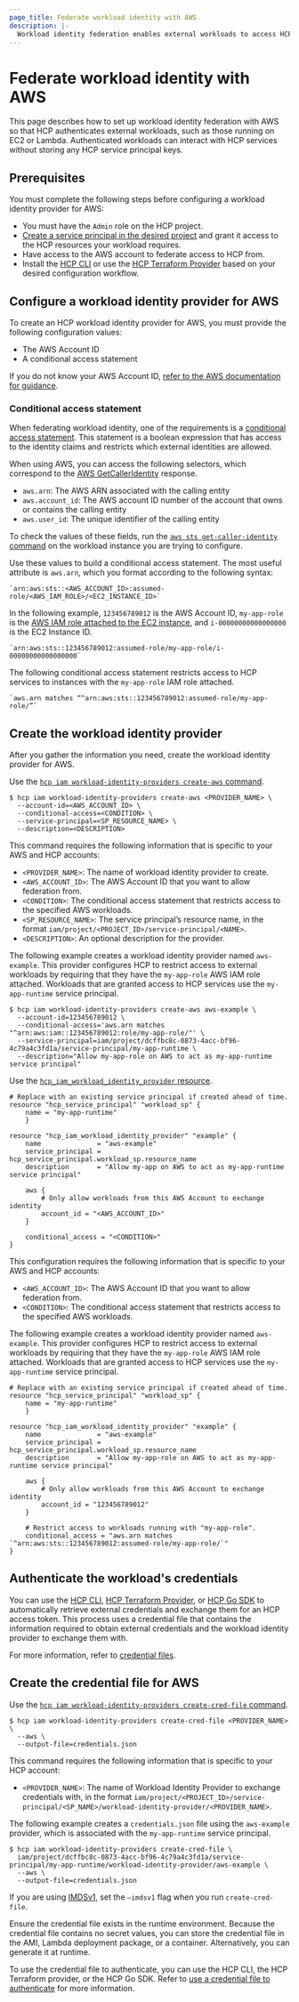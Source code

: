 ```yaml
---
page_title: Federate workload identity with AWS
description: |-
  Workload identity federation enables external workloads to access HCP services through an external identity provider. Learn how to configure the AWS identity provider and the HCP platform so that external workloads can authenticate with the HCP identity service.
---
```


# Federate workload identity with AWS

This page describes how to set up workload identity federation with AWS so that HCP authenticates external workloads, such as those running on EC2 or Lambda. Authenticated workloads can interact with HCP services without storing any HCP service principal keys.

## Prerequisites

You must complete the following steps before configuring a workload identity provider for AWS:

- You must have the `Admin` role on the HCP project.
- [Create a service principal in the desired project](/hcp/docs/hcp/iam/service-principal#project-level-service-principals) and grant it access to the HCP resources your workload requires.
- Have access to the AWS account to federate access to HCP from.
- Install the [HCP CLI](/hcp/docs/cli/install) or use the [HCP Terraform Provider](https://registry.terraform.io/providers/hashicorp/hcp/latest/docs) based on your desired configuration workflow.

## Configure a workload identity provider for AWS

To create an HCP workload identity provider for AWS, you must provide the following configuration values:

- The AWS Account ID
- A conditional access statement

If you do not know your AWS Account ID, [refer to the AWS documentation for guidance](https://docs.aws.amazon.com/accounts/latest/reference/manage-acct-identifiers.html).

### Conditional access statement

When federating workload identity, one of the requirements is a [conditional access statement](/hcp/docs/hcp/iam/service-principal/workload-identity-federation/conditional-access-statement). This statement is a boolean expression that has access to the identity claims and restricts which external identities are allowed.

When using AWS, you can access the following selectors, which correspond to the [AWS GetCallerIdentity](https://docs.aws.amazon.com/STS/latest/APIReference/API_GetCallerIdentity.html) response.

- `aws.arn`: The AWS ARN associated with the calling entity
- `aws.account_id`: The AWS account ID number of the account that owns or contains the calling entity
- `aws.user_id`: The unique identifier of the calling entity

To check the values of these fields, run the [`aws sts get-caller-identity` command](https://docs.aws.amazon.com/cli/latest/reference/sts/get-caller-identity.html#examples) on the workload instance you are trying to configure.

Use these values to build a conditional access statement. The most useful attribute is `aws.arn`, which you format according to the following syntax:

```text
`arn:aws:sts::<AWS_ACCOUNT_ID>:assumed-role/<AWS_IAM_ROLE>/<EC2_INSTANCE_ID>`
```

In the following example, `123456789012` is the AWS Account ID, `my-app-role` is the [AWS IAM role attached to the EC2 instance](https://docs.aws.amazon.com/AWSEC2/latest/UserGuide/iam-roles-for-amazon-ec2.html), and `i-00000000000000000` is the EC2 Instance ID.

```text
`arn:aws:sts::123456789012:assumed-role/my-app-role/i-00000000000000000`
```

The following conditional access statement restricts access to HCP services to instances with the `my-app-role` IAM role attached.

```text
`aws.arn matches “^arn:aws:sts::123456789012:assumed-role/my-app-role/”`
```

## Create the workload identity provider

After you gather the information you need, create the workload identity provider for AWS.

<Tabs>

<Tab heading="HCP CLI" group="cli">

Use the [`hcp iam workload-identity-providers create-aws` command](/hcp/docs/cli/commands/iam/workload-identity-providers/create-aws).

```shell-session
$ hcp iam workload-identity-providers create-aws <PROVIDER_NAME> \
  --account-id=<AWS_ACCOUNT_ID> \
  --conditional-access=<CONDITION> \
  --service-principal=<SP_RESOURCE_NAME> \
  --description=<DESCRIPTION>
```

This command requires the following information that is specific to your AWS and HCP accounts:

- `<PROVIDER_NAME>`: The name of workload identity provider to create.
- `<AWS_ACCOUNT_ID>`: The AWS Account ID that you want to allow federation from.
- `<CONDITION>`: The conditional access statement that restricts access to the specified AWS workloads.
- `<SP_RESOURCE_NAME>`: The service principal’s resource name, in the format `iam/project/<PROJECT_ID>/service-principal/<NAME>`.
- `<DESCRIPTION>`: An optional description for the provider.

The following example creates a workload identity provider named `aws-example`. This provider configures HCP to restrict access to external workloads by requiring that they have the `my-app-role` AWS IAM role attached. Workloads that are granted access to HCP services use the `my-app-runtime` service principal.

```shell-session
$ hcp iam workload-identity-providers create-aws aws-example \
  --account-id=123456789012 \
  --conditional-access='aws.arn matches "^arn:aws:iam::123456789012:role/my-app-role/"' \
  --service-principal=iam/project/dcffbc8c-0873-4acc-bf96-4c79a4c3fd1a/service-principal/my-app-runtime \
  --description="Allow my-app-role on AWS to act as my-app-runtime service principal"
```

</Tab>

<Tab heading="Terraform" group="tf">

Use the [`hcp_iam_workload_identity_provider` resource](https://registry.terraform.io/providers/hashicorp/hcp/latest/docs/resources/iam_workload_identity_provider).

```hcl
# Replace with an existing service principal if created ahead of time.
resource "hcp_service_principal" "workload_sp" {
    name = "my-app-runtime"
    }

resource "hcp_iam_workload_identity_provider" "example" {
    name              = "aws-example"
    service_principal = hcp_service_principal.workload_sp.resource_name
    description       = "Allow my-app on AWS to act as my-app-runtime service principal"

    aws {
        # Only allow workloads from this AWS Account to exchange identity
        account_id = "<AWS_ACCOUNT_ID>"
    }

    conditional_access = "<CONDITION>"
}
```

This configuration requires the following information that is specific to your AWS and HCP accounts:

- `<AWS_ACCOUNT_ID>`: The AWS Account ID that you want to allow federation from.
- `<CONDITION>`: The conditional access statement that restricts access to the specified AWS workloads.

The following example creates a workload identity provider named `aws-example`. This provider configures HCP to restrict access to external workloads by requiring that they have the `my-app-role` AWS IAM role attached. Workloads that are granted access to HCP services use the `my-app-runtime` service principal.

```hcl
# Replace with an existing service principal if created ahead of time.
resource "hcp_service_principal" "workload_sp" {
    name = "my-app-runtime"
    }

resource "hcp_iam_workload_identity_provider" "example" {
    name              = "aws-example"
    service_principal = hcp_service_principal.workload_sp.resource_name
    description       = "Allow my-app-role on AWS to act as my-app-runtime service principal"

    aws {
        # Only allow workloads from this AWS Account to exchange identity
        account_id = "123456789012"
    }

    # Restrict access to workloads running with "my-app-role".
    conditional_access = "aws.arn matches `^arn:aws:sts::123456789012:assumed-role/my-app-role/`"
}
```

</Tab>
</Tabs>

## Authenticate the workload's credentials

You can use the [HCP CLI](/hcp/docs/cli/install), [HCP Terraform Provider](https://registry.terraform.io/providers/hashicorp/hcp/latest/docs), or [HCP Go SDK](https://github.com/hashicorp/hcp-sdk-go/tree/main) to automatically retrieve external credentials and exchange them for an HCP access token. This process uses a credential file that contains the information required to obtain external credentials and the workload identity provider to exchange them with.

For more information, refer to [credential files](/hcp/docs/hcp/iam/service-principal/workload-identity-federation#credential-files).

## Create the credential file for AWS

Use the [`hcp iam workload-identity-providers create-cred-file` command](/hcp/docs/cli/commands/iam/workload-identity-providers/create-cred-file).

```shell-session
$ hcp iam workload-identity-providers create-cred-file <PROVIDER_NAME> \
  --aws \
  --output-file=credentials.json 
```

This command requires the following information that is specific to your HCP account:

- `<PROVIDER_NAME>`: The name of Workload Identity Provider to exchange credentials with, in the format `iam/project/<PROJECT_ID>/service-principal/<SP_NAME>/workload-identity-provider/<PROVIDER_NAME>`.

The following example creates a `credentials.json` file using the `aws-example` provider, which is associated with the `my-app-runtime` service principal.

```shell-session
$ hcp iam workload-identity-providers create-cred-file \
  iam/project/dcffbc8c-0873-4acc-bf96-4c79a4c3fd1a/service-principal/my-app-runtime/workload-identity-provider/aws-example \
  --aws \
  --output-file=credentials.json
```

If you are using [IMDSv1](https://docs.aws.amazon.com/AWSEC2/latest/UserGuide/configuring-instance-metadata-service.html), set the `–imdsv1` flag when you run `create-cred-file`.

Ensure the credential file exists in the runtime environment. Because the credential file contains no secret values, you can store the credential file in the AMI, Lambda deployment package, or a container. Alternatively, you can generate it at runtime.

To use the credential file to authenticate, you can use the HCP CLI, the HCP Terraform provider, or the HCP Go SDK. Refer to [use a credential file to authenticate](/hcp/docs/hcp/iam/service-principal/workload-identity-federation#use-a-credential-file-to-authenticate) for more information.